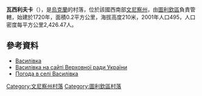 {{coord|48|42|12|N|29|6|28|E|scale:30000|display=title}}

'''瓦西利夫卡'''（{{lang-uk|Василівка}}），是[[烏克蘭|烏克蘭]]的村落，位於該國西南部[[文尼察州|文尼察州]]，由[[圖利欽區|圖利欽區]]負責管轄，始建於1720年，面積0.2平方公里，海拔高度210米，2001年人口495，人口密度每平方公里2,426.47人。

==參考資料==
* [http://gska2.rada.gov.ua/pls/z7502/A005?rf7571=3143 Василівка]{{dead link|date=2018年1月 |bot=InternetArchiveBot |fix-attempted=yes }}
* [http://gska2.rada.gov.ua/pls/z7502/A005?rf7571=3143 Василівка на сайті Верховної ради України]{{dead link|date=2018年1月 |bot=InternetArchiveBot |fix-attempted=yes }}
* [http://weather.in.ua/ua/vinnickaja/2556 Погода в селі Василівка] {{Wayback|url=http://weather.in.ua/ua/vinnickaja/2556 |date=20201028173201 }}

[[Category:文尼察州村落|Category:文尼察州村落]]
[[Category:圖利欽區村落|Category:圖利欽區村落]]


{{Vinnytsia-geo-stub}}